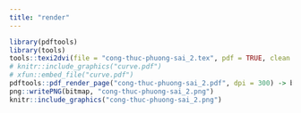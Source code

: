 ```yaml
---
title: "render"
---
```


```r
library(pdftools)
library(tools)
tools::texi2dvi(file = "cong-thuc-phuong-sai_2.tex", pdf = TRUE, clean = FALSE)
# knitr::include_graphics("curve.pdf")
# xfun::embed_file("curve.pdf")
pdftools::pdf_render_page("cong-thuc-phuong-sai_2.pdf", dpi = 300) -> bitmap
png::writePNG(bitmap, "cong-thuc-phuong-sai_2.png")
knitr::include_graphics("cong-thuc-phuong-sai_2.png")
```